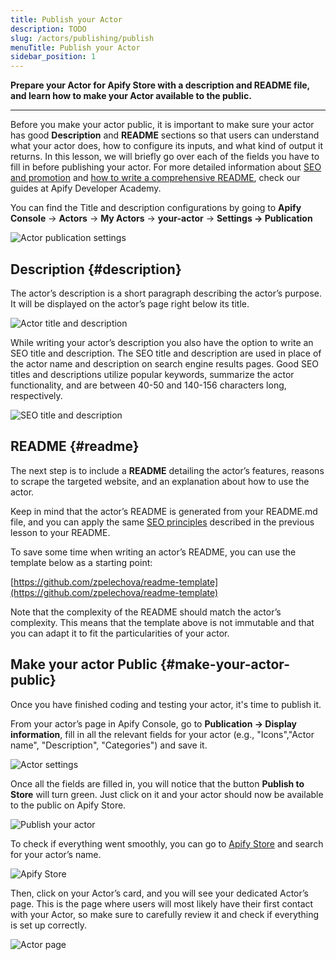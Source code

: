 ```yaml
---
title: Publish your Actor
description: TODO
slug: /actors/publishing/publish
menuTitle: Publish your Actor
sidebar_position: 1
---
```



**Prepare your Actor for Apify Store with a description and README file, and learn how to make your Actor available to the public.**

---

Before you make your actor public, it is important to make sure your actor has good **Description** and **README** sections so that users can understand what your actor does, how to configure its inputs, and what kind of output it returns. In this lesson, we will briefly go over each of the fields you have to fill in before publishing your actor. For more detailed information about [SEO and promotion](/academy/get-most-of-actors/seo-and-promotion) and [how to write a comprehensive README](/academy/get-most-of-actors/actor-readme), check our guides at Apify Developer Academy.

You can find the Title and description configurations by going to **Apify Console** → **Actors** → **My Actors** → **your-actor** → **Settings → Publication**

![Actor publication settings](./images/actor-publication-settings.webp)

## Description {#description}

The actor’s description is a short paragraph describing the actor’s purpose. It will be displayed on the actor’s page right below its title.

![Actor title and description](./images/actor-title-description.webp)

While writing your actor’s description you also have the option to write an SEO title and description. The SEO title and description are used in place of the actor name and description on search engine results pages. Good SEO titles and descriptions utilize popular keywords, summarize the actor functionality, and are between 40-50 and 140-156 characters long, respectively.

![SEO title and description](./images/actor-SEO.webp)

## README {#readme}

The next step is to include a **README** detailing the actor’s features, reasons to scrape the targeted website, and an explanation about how to use the actor.

Keep in mind that the actor’s README is generated from your README.md file, and you can apply the same [SEO principles](/academy/get-most-of-actors/seo-and-promotion) described in the previous lesson to your README.

To save some time when writing an actor’s README, you can use the template below as a starting point:

[https://github.com/zpelechova/readme-template](https://github.com/zpelechova/readme-template)

Note that the complexity of the README should match the actor’s complexity. This means that the template above is not immutable and that you can adapt it to fit the particularities of your actor.

## Make your actor Public {#make-your-actor-public}

Once you have finished coding and testing your actor, it's time to publish it.

From your actor’s page in Apify Console, go to **Publication → Display information**, fill in all the relevant fields for your actor (e.g., "Icons","Actor name", "Description", "Categories") and save it.

![Actor settings](./images/actor-display-information.webp)

Once all the fields are filled in, you will notice that the button **Publish to Store** will turn green. Just click on it and your actor should now be available to the public on Apify Store.

![Publish your actor](./images/publish-actor-to-store.webp)

To check if everything went smoothly, you can go to [Apify Store](https://apify.com/store) and search for your actor’s name.

![Apify Store](./images/Apify-Store.webp)

Then, click on your Actor’s card, and you will see your dedicated Actor’s page. This is the page where users will most likely have their first contact with your Actor, so make sure to carefully review it and check if everything is set up correctly.

![Actor page](./images/actor-page.webp)
